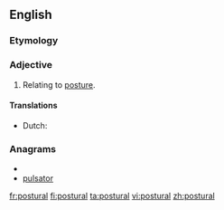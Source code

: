 ==English==

{{rfp|lang=en}}

===Etymology===
{{suffix|posture|al}}

===Adjective===
{{en-adj|-}}

# Relating to [[posture]].

{{rfex}}

====Translations====
{{trans-top|relating to posture}}
* Dutch: {{t|nl|houding|alt=houdings-}}
{{trans-mid}}
{{trans-bottom}}

===Anagrams===
* {{alphagram|aloprstu}}
* [[pulsator#English|pulsator]]

[[fr:postural]]
[[fi:postural]]
[[ta:postural]]
[[vi:postural]]
[[zh:postural]]